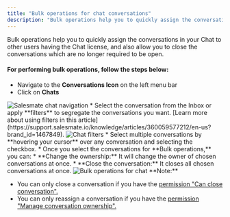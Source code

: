 ```yaml
---
title: "Bulk operations for chat conversations"
description: "Bulk operations help you to quickly assign the conversations in your Chat to other users having the Chat license, and also allow you to close the conv..."
---
```


Bulk operations help you to quickly assign the conversations in your Chat to other users having the Chat license, and also allow you to close the conversations which are no longer required to be open.

#### **For performing bulk operations, follow the steps below:**

*   Navigate to the **Conversations Icon** on the left menu bar
*   Click on **Chats**

<img src="images/045-salesmate-chat-navigation-50754309739033.png" alt="Salesmate chat navigation" />
*   Select the conversation from the Inbox or apply **filters** to segregate the conversations you want. [Learn more about using filters in this article](https://support.salesmate.io/knowledge/articles/360059577212/en-us?brand_id=1467849).

<img src="images/046-chat-filters-50754309739801.png" alt="Chat filters" />
*   Select multiple conversations by **hovering your cursor** over any conversation and selecting the checkbox.
*   Once you select the conversations for **Bulk operations,** you can:  
    *   **Change the ownership:** It will change the owner of chosen conversations at once.
    *   **Close the conversation:** It closes all chosen conversations at once.

<img src="images/047-bulk-operations-for-chat-50754288576025.png" alt="Bulk operations for chat" />
<Note>
**Note:**

*   You can only close a conversation if you have the [permission "Can close conversation".](https://support.salesmate.io/hc/en-us/articles/360058438992)
*   You can only reassign a conversation if you have the [permission "Manage conversation ownership".](https://support.salesmate.io/hc/en-us/articles/360058438992)


</Note>